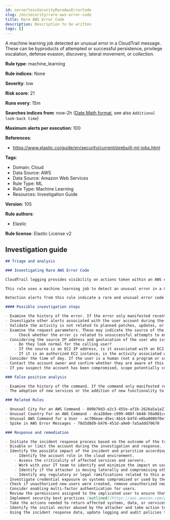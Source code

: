 ```yaml
---
id: serverlessSecurityRareAwsErrorCode
slug: /en/security/rare-aws-error-code
title: Rare AWS Error Code
description: Description to be written
tags: []
---
```


<div id="rare-aws-error-code"></div>

A machine learning job detected an unusual error in a CloudTrail message. These can be byproducts of attempted or successful persistence, privilege escalation, defense evasion, discovery, lateral movement, or collection.

**Rule type**: machine_learning

**Rule indices**: None

**Severity**: low

**Risk score**: 21

**Runs every**: 15m

**Searches indices from**: now-2h ([Date Math format](((ref))/common-options.html#date-math), see also <DocLink id="serverlessSecurityRulesUiCreate" section="set-the-rules-schedule">`Additional look-back time`</DocLink>)

**Maximum alerts per execution**: 100

**References**: 

* https://www.elastic.co/guide/en/security/current/prebuilt-ml-jobs.html

**Tags**: 

* Domain: Cloud
* Data Source: AWS
* Data Source: Amazon Web Services
* Rule Type: ML
* Rule Type: Machine Learning
* Resources: Investigation Guide

**Version**: 105

**Rule authors**: 

* Elastic

**Rule license**: Elastic License v2

## Investigation guide

```markdown
## Triage and analysis

### Investigating Rare AWS Error Code

CloudTrail logging provides visibility on actions taken within an AWS environment. By monitoring these events and understanding what is considered normal behavior within an organization, you can spot suspicious or malicious activity when deviations occur.

This rule uses a machine learning job to detect an unusual error in a CloudTrail message. This can be byproducts of attempted or successful persistence, privilege escalation, defense evasion, discovery, lateral movement, or collection.

Detection alerts from this rule indicate a rare and unusual error code that was associated with the response to an AWS API command or method call.

#### Possible investigation steps

- Examine the history of the error. If the error only manifested recently, it might be related to recent changes in an automation module or script. You can find the error in the `aws.cloudtrail.error_code field` field.
- Investigate other alerts associated with the user account during the past 48 hours.
- Validate the activity is not related to planned patches, updates, or network administrator activity.
- Examine the request parameters. These may indicate the source of the program or the nature of the task being performed when the error occurred.
    - Check whether the error is related to unsuccessful attempts to enumerate or access objects, data, or secrets.
- Considering the source IP address and geolocation of the user who issued the command:
    - Do they look normal for the calling user?
    - If the source is an EC2 IP address, is it associated with an EC2 instance in one of your accounts or is the source IP from an EC2 instance that's not under your control?
    - If it is an authorized EC2 instance, is the activity associated with normal behavior for the instance role or roles? Are there any other alerts or signs of suspicious activity involving this instance?
- Consider the time of day. If the user is a human (not a program or script), did the activity take place during a normal time of day?
- Contact the account owner and confirm whether they are aware of this activity if suspicious.
- If you suspect the account has been compromised, scope potentially compromised assets by tracking servers, services, and data accessed by the account in the last 24 hours.

### False positive analysis

- Examine the history of the command. If the command only manifested recently, it might be part of a new automation module or script. If it has a consistent cadence (for example, it appears in small numbers on a weekly or monthly cadence), it might be part of a housekeeping or maintenance process. You can find the command in the `event.action field` field.
- The adoption of new services or the addition of new functionality to scripts may generate false positives.

### Related Rules

- Unusual City For an AWS Command - 809b70d3-e2c3-455e-af1b-2626a5a1a276
- Unusual Country For an AWS Command - dca28dee-c999-400f-b640-50a081cc0fd1
- Unusual AWS Command for a User - ac706eae-d5ec-4b14-b4fd-e8ba8086f0e1
- Spike in AWS Error Messages - 78d3d8d9-b476-451d-a9e0-7a5addd70670

### Response and remediation

- Initiate the incident response process based on the outcome of the triage.
- Disable or limit the account during the investigation and response.
- Identify the possible impact of the incident and prioritize accordingly; the following actions can help you gain context:
    - Identify the account role in the cloud environment.
    - Assess the criticality of affected services and servers.
    - Work with your IT team to identify and minimize the impact on users.
    - Identify if the attacker is moving laterally and compromising other accounts, servers, or services.
    - Identify any regulatory or legal ramifications related to this activity.
- Investigate credential exposure on systems compromised or used by the attacker to ensure all compromised accounts are identified. Reset passwords or delete API keys as needed to revoke the attacker's access to the environment. Work with your IT teams to minimize the impact on business operations during these actions.
- Check if unauthorized new users were created, remove unauthorized new accounts, and request password resets for other IAM users.
- Consider enabling multi-factor authentication for users.
- Review the permissions assigned to the implicated user to ensure that the least privilege principle is being followed.
- Implement security best practices [outlined](https://aws.amazon.com/premiumsupport/knowledge-center/security-best-practices/) by AWS.
- Take the actions needed to return affected systems, data, or services to their normal operational levels.
- Identify the initial vector abused by the attacker and take action to prevent reinfection via the same vector.
- Using the incident response data, update logging and audit policies to improve the mean time to detect (MTTD) and the mean time to respond (MTTR).
```

